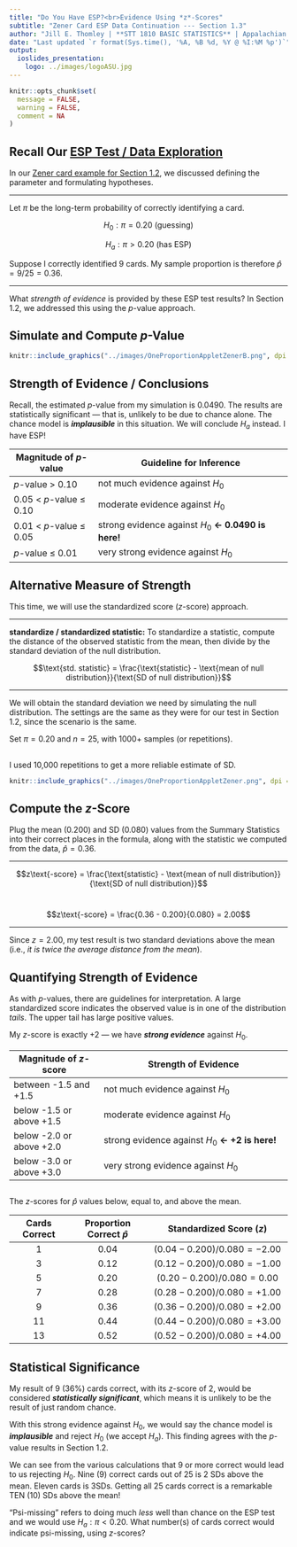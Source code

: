 ```yaml
---
title: "Do You Have ESP?<br>Evidence Using *z*-Scores"
subtitle: "Zener Card ESP Data Continuation --- Section 1.3"
author: "Jill E. Thomley | **STT 1810 BASIC STATISTICS** | Appalachian State University"
date: "Last updated `r format(Sys.time(), '%A, %B %d, %Y @ %I:%M %p')`"
output: 
  ioslides_presentation:
    logo: ../images/logoASU.jpg
---
```


```r
knitr::opts_chunk$set(
  message = FALSE,
  warning = FALSE,
  comment = NA
)
```


## Recall Our [ESP Test / Data Exploration](https://stat-jet-asu.github.io/STT1810BasicStatistics/Slides/ESPactivity/ESPZenerCards_P_1.html)

In our [Zener card example for Section 1.2](https://stat-jet-asu.github.io/STT48114812StatConcepts/Slides/ESPactivity/ESPZenerCards_1_2.html), we discussed defining the parameter and formulating hypotheses.

<hr>

Let $\pi$ be the long-term probability of correctly identifying a card.

$$H_0: \pi = 0.20 \text{ (guessing)}$$ 

$$H_a: \pi > 0.20 \text{ (has ESP)}$$

Suppose I correctly identified $9$ cards. My sample proportion is therefore $\hat{p} = 9/25 = 0.36$.

<hr>

What *strength of evidence* is provided by these ESP test results? In Section 1.2, we addressed this using the *p*-value approach.


## Simulate and Compute *p*-Value

```r
knitr::include_graphics("../images/OneProportionAppletZenerB.png", dpi = 140)
```


## Strength of Evidence / Conclusions

Recall, the estimated *p*-value from my simulation is $0.0490$. The results are statistically significant --- that is, unlikely to be due to chance alone. The chance model is ***implausible*** in this situation. We will conclude $H_a$ instead. I have ESP!

| Magnitude of *p*-value  | Guideline for Inference                                  |
|-------------------------|----------------------------------------------------------|
| *p*-value > 0.10        | not much evidence against $H_0$                          |
| 0.05 < *p*-value ≤ 0.10 | moderate evidence against $H_0$                          |
| 0.01 < *p*-value ≤ 0.05 | strong evidence against $H_0$ **&larr; 0.0490 is here!** |
| *p*-value ≤ 0.01        | very strong evidence against $H_0$                       |


## Alternative Measure of Strength

This time, we will use the standardized score (*z*-score) approach.

<hr>
**standardize / standardized statistic:** To standardize a statistic, compute the distance of the observed statistic from the mean, then divide by the standard deviation of the null distribution.

$$\text{std. statistic} = \frac{\text{statistic} - \text{mean of null distribution}}{\text{SD of null distribution}}$$

<hr>

We will obtain the standard deviation we need by simulating the null distribution. The settings are the same as they were for our test in Section 1.2, since the scenario is the same.  

Set $\pi = 0.20$ and $n = 25$, with 1000+ samples (or repetitions). 


##

I used 10,000 repetitions to get a more reliable estimate of SD.

```r
knitr::include_graphics("../images/OneProportionAppletZener.png", dpi = 150)
```


## Compute the *z*-Score

Plug the mean ($0.200$) and SD ($0.080$) values from the Summary Statistics into their correct places in the formula, along with the statistic we computed from the data, $\hat{p} = 0.36$.

<hr>

$$z\text{-score} = \frac{\text{statistic} - \text{mean of null distribution}}{\text{SD of null distribution}}$$
<br>

$$z\text{-score} = \frac{0.36 - 0.200}{0.080} = 2.00$$
<hr>

Since $z = 2.00$, my test result is two standard deviations above the mean (i.e., *it is twice the average distance from the mean*).


## Quantifying Strength of Evidence

As with $p$-values, there are guidelines for interpretation. A large standardized score indicates the observed value is in one of the distribution *tails*. The upper tail has large positive values.

My *z*-score is exactly +2 --- we have ***strong evidence*** against $H_0$.

| Magnitude of *z*-score   | Strength of Evidence                                 |
|--------------------------|------------------------------------------------------|
| between -1.5 and +1.5    | not much evidence against $H_0$                      |
| below -1.5 or above +1.5 | moderate evidence against $H_0$                      |
| below -2.0 or above +2.0 | strong evidence against $H_0$ **&larr; +2 is here!** |
| below -3.0 or above +3.0 | very strong evidence against $H_0$                   |


## 

The *z*-scores for $\hat{p}$ values below, equal to, and above the mean.

| Cards Correct | Proportion Correct $\hat{p}$ | Standardized Score ($z$) |
|:-------------:|:------------------:|:----------------------------------:|
| $1$           | $0.04$             |$(0.04 - 0.200) / 0.080 = -2.00$    |
| $3$           | $0.12$             |$(0.12 - 0.200) / 0.080 = -1.00$    |
| $5$           | $0.20$             |$(0.20 - 0.200) / 0.080 =  0.00$    |
| $7$           | $0.28$             |$(0.28 - 0.200) / 0.080 = +1.00$    |
| $9$           | $0.36$             |$(0.36 - 0.200) / 0.080 = +2.00$    |
| $11$          | $0.44$             |$(0.44 - 0.200) / 0.080 = +3.00$    |
| $13$          | $0.52$             |$(0.52 - 0.200) / 0.080 = +4.00$    |


## Statistical Significance

My result of 9 (36%) cards correct, with its *z*-score of 2, would be considered ***statistically significant***, which means it is unlikely to be the result of just random chance. 

With this strong evidence against $H_0$, we would say the chance model is ***implausible*** and reject $H_0$ (we accept $H_a$). This finding agrees with the *p*-value results in Section 1.2. 

We can see from the various calculations that 9 or more correct would lead to us rejecting $H_0$. Nine (9) correct cards out of 25 is 2 SDs above the mean. Eleven cards is 3SDs. Getting all 25 cards correct is a remarkable TEN (10) SDs above the mean!

"Psi-missing" refers to doing much *less* well than chance on the ESP test and we would use $H_a: \pi < 0.20$. What number(s) of cards correct would indicate psi-missing, using *z*-scores?

